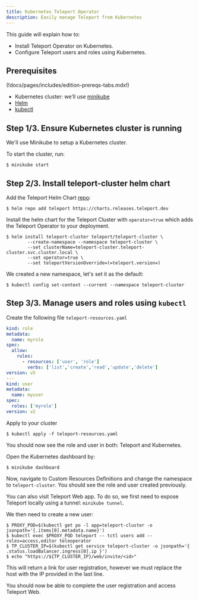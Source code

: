 ```yaml
---
title: Kubernetes Teleport Operator
description: Easily manage Teleport from Kubernetes
---
```


This guide will explain how to:

- Install Teleport Operator on Kubernetes.
- Configure Teleport users and roles using Kubernetes.

## Prerequisites

(!docs/pages/includes/edition-prereqs-tabs.mdx!)

- Kubernetes cluster: we'll use [minikube](https://minikube.sigs.k8s.io/docs/start/)
- [Helm](https://helm.sh/docs/intro/quickstart/)
- [kubectl](https://kubernetes.io/docs/tasks/tools/)

## Step 1/3. Ensure Kubernetes cluster is running

We'll use Minikube to setup a Kubernetes cluster.

To start the cluster, run:
```shell
$ minikube start
```

## Step 2/3. Install teleport-cluster helm chart

Add the Teleport Helm Chart [repo](https://charts.releases.teleport.dev/):
```shell
$ helm repo add teleport https://charts.releases.teleport.dev
```

Install the helm chart for the Teleport Cluster with `operator=true` which adds the Teleport Operator to your deployment.

```shell
$ helm install teleport-cluster teleport/teleport-cluster \
        --create-namespace --namespace teleport-cluster \
        --set clusterName=teleport-cluster.teleport-cluster.svc.cluster.local \
        --set operator=true \
        --set teleportVersionOverride=(=teleport.version=)
```

We created a new namespace, let's set it as the default:
```shell
$ kubectl config set-context --current --namespace teleport-cluster
```

## Step 3/3. Manage users and roles using `kubectl`

Create the following file `teleport-resources.yaml`

```yaml
kind: role
metadata:
  name: myrole
spec:
  allow:
    rules:
      - resources: ['user', 'role']
        verbs: ['list','create','read','update','delete']
version: v5
---
kind: user
metadata:
  name: myuser
spec:
  roles: ['myrole']
version: v2
```

Apply to your cluster

```shell
$ kubectl apply -f teleport-resources.yaml
```

You should now see the role and user in both: Teleport and Kubernetes.

Open the Kubernetes dashboard by:
```shell
$ minikube dashboard
```
Now, navigate to Custom Resources Definitions and change the namespace to `teleport-cluster`.
You should see the role and user created previously.

You can also visit Teleport Web app.
To do so, we first need to expose Teleport locally using a tunnel: `minikube tunnel`.

We then need to create a new user:
```shell
$ PROXY_POD=$(kubectl get po -l app=teleport-cluster -o jsonpath='{.items[0].metadata.name}')
$ kubectl exec $PROXY_POD teleport -- tctl users add --roles=access,editor teleoperator
$ TP_CLUSTER_IP=$(kubectl get service teleport-cluster -o jsonpath='{ .status.loadBalancer.ingress[0].ip }')
$ echo "https://${TP_CLUSTER_IP}/web/invite/<id>"
```

This will return a link for user registration, however we must replace the host with the IP provided in the last line.

You should now be able to complete the user registration and access Teleport Web.